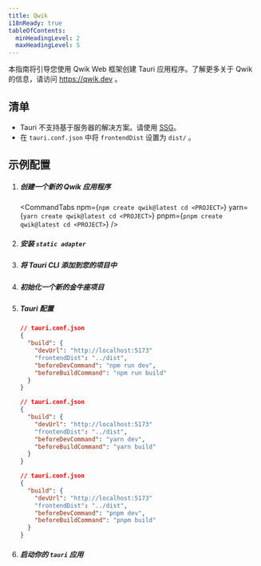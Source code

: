 ```yaml
---
title: Qwik
i18nReady: true
tableOfContents:
  minHeadingLevel: 2
  maxHeadingLevel: 5
---
```



本指南将引导您使用 Qwik Web 框架创建 Tauri 应用程序。了解更多关于 Qwik 的信息，请访问 https://qwik.dev 。

## 清单

- Tauri 不支持基于服务器的解决方案。请使用 [SSG](https://qwik.dev/docs/guides/static-site-generation/)。
- 在 `tauri.conf.json` 中将 `frontendDist` 设置为 `dist/` 。

## 示例配置

<Steps>

1.  ##### 创建一个新的 Qwik 应用程序

    <CommandTabs
      npm={`npm create qwik@latest
    cd <PROJECT>`}
      yarn={`yarn create qwik@latest
    cd <PROJECT>`}
      pnpm={`pnpm create qwik@latest
    cd <PROJECT>`}
    />

1.  ##### 安装 `static adapter`

    <CommandTabs
      npm="npm run qwik add static"
      yarn="yarn qwik add static"
      pnpm="pnpm qwik add static"
    />

1.  ##### 将 Tauri CLI 添加到您的项目中

    <CommandTabs
      npm="npm install -D @tauri-apps/cli"
      yarn="yarn add -D @tauri-apps/cli"
      pnpm="pnpm add -D @tauri-apps/cli"
    />

1.  ##### 初始化一个新的金牛座项目

    <CommandTabs
      npm="npm run tauri init"
      yarn="yarn tauri init"
      pnpm="pnpm tauri init"
    />

1.  ##### Tauri 配置

    <Tabs>

    <TabItem label="npm">

    ```json
    // tauri.conf.json
    {
      "build": {
        "devUrl": "http://localhost:5173"
        "frontendDist": "../dist",
        "beforeDevCommand": "npm run dev",
        "beforeBuildCommand": "npm run build"
      }
    }
    ```

    </TabItem>

    <TabItem label="yarn">

    ```json
    // tauri.conf.json
    {
      "build": {
        "devUrl": "http://localhost:5173"
        "frontendDist": "../dist",
        "beforeDevCommand": "yarn dev",
        "beforeBuildCommand": "yarn build"
      }
    }
    ```

    </TabItem>

    <TabItem label="pnpm">

    ```json
    // tauri.conf.json
    {
      "build": {
        "devUrl": "http://localhost:5173"
        "frontendDist": "../dist",
        "beforeDevCommand": "pnpm dev",
        "beforeBuildCommand": "pnpm build"
      }
    }
    ```

    </TabItem>

    </Tabs>

1.  ##### 启动你的 `tauri` 应用

    <CommandTabs
      npm="npm run tauri dev"
      yarn="yarn tauri dev"
      pnpm="pnpm tauri dev"
    />

</Steps>
